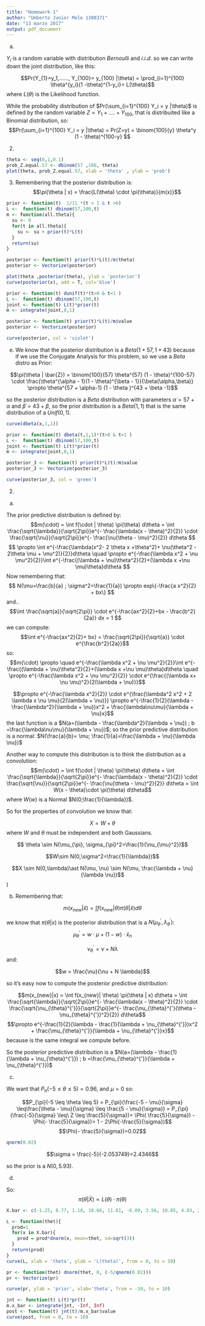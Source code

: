 ```yaml
---
title: "Homework 1"
author: "Umberto Junior Mele 1388371"
date: "13 marzo 2017"
output: pdf_document
---
```



a)

$Y_i$ is a random variable with distribution $Bernoulli$ and $i.i.d.$ so we can write down the joint distribution, like this:

$$Pr(Y_{1}=y_1,......, Y_{100}= y_{100} |\theta) = \prod_{i=1}^{100} \theta^{y_i}(1 -\theta)^{1-y_i}= L(\theta)$$
where $L(\theta)$ is the Likelihood function.

While the probability distribution of $Pr(\sum_{i=1}^{100} Y_i = y |\theta)$
is defined by the random variable $Z=Y_1 + .... + Y_{100}$, that is distribuited like a Binomial distribution, so:
$$Pr(\sum_{i=1}^{100} Y_i = y |\theta) = Pr(Z=y) = \binom{100}{y} \theta^y (1 - \theta)^{100-y} $$



2)

```r
theta <- seq(0,1,0.1)
prob_Z.equal.57 <- dbinom(57 ,100, theta)
plot(theta, prob_Z.equal.57, xlab = 'theta' , ylab = 'prob')
```



3)
Remembering that the posterior distribution is:
$$\pi(\theta | x) = \frac{L(\theta) \cdot \pi(\theta)}{m(x)}$$

```r
prior <- function(t)  1/11 *(t < 1 & t >0)
L <-  function(t) dbinom(57,100,t)
m <- function(all.theta){
  su <- 0
  for(t in all.theta){
    su <- su + prior(t)*L(t)
  }
  return(su)
}

posterior <- function(t) prior(t)*L(t)/m(theta)
posterior <- Vectorize(posterior)

plot(theta ,posterior(theta), ylab = 'posterior')
curve(posterior(x), add = T, col='blue')

```

```r
prior <- function(t) dunif(t)*(t>0 & t<1 )
L <-  function(t) dbinom(57,100,t)
joint <- function(t) L(t)*prior(t)
m <- integrate(joint,0,1)

posterior <- function(t) prior(t)*L(t)/m$value
posterior <- Vectorize(posterior)

curve(posterior, col = 'violet')


```


e)
We know that the posterior distribution is a $Beta(1+57, 1 +43)$ because if we use the Conjugate Analysis for this problem, so we use a $Beta$ distro as Prior:

$$\pi(\theta | \bar{Z}) = \binom{100}{57} \theta^{57} (1 - \theta)^{100-57} \cdot \frac{\theta^{\alpha - 1}(1 - \theta)^{\beta - 1}}{\beta(\alpha,\beta)} \propto \theta^{57 + \alpha-1} (1 - \theta )^{43 + \beta -1}$$

so the posterior distribution is a $Beta$ distribution with parameters $\dot\alpha = 57 + \alpha$ and $\dot\beta = 43 + \beta$, so the prior distribution is a $Beta(1,1)$ that is the same distribution of a $Unif(0,1)$.


```r
curve(dbeta(x,1,1))
```
```r
prior <- function(t) dbeta(t,1,1)*(t>0 & t<1 )
L <-  function(t) dbinom(57,100,t)
joint <- function(t) L(t)*prior(t)
m <- integrate(joint,0,1)

posterior_3 <- function(t) prior(t)*L(t)/m$value
posterior_3 <- Vectorize(posterior_3)

curve(posterior_3, col = 'green')

```





2)
a)

The prior predictive distribution is defined by:
$$m(\cdot) = \int f(\cdot | \theta) \pi(\theta) d\theta = \int \frac{\sqrt{\lambda}}{\sqrt{2\pi}}e^{- \frac{\lambda(x - \theta)^2}{2}} \cdot \frac{\sqrt{\nu}}{\sqrt{2\pi}}e^{- \frac{\nu(\theta - \mu)^2}{2}} d\theta $$
$$ \propto  \int e^{-\frac{\lambda(x^2- 2 \theta x +\theta^2)+ \nu(\theta^2 - 2\theta \mu + \mu^2)}{2}}d\theta \quad \propto e^{-\frac{\lambda x^2 + \nu \mu^2}{2}}\int e^{-\frac{(\lambda + \nu)\theta^2}{2}+(\lambda x +\nu \mu)\theta}d\theta $$
Now remembering that:
$$ N(\mu=\frac{b}{a} ; \sigma^2=\frac{1}{a}) \propto exp\{-\frac{a x^2}{2} + bx\}
$$
and..
$$\int \frac{\sqrt{a}}{\sqrt{2\pi}} \cdot e^{-\frac{ax^2}{2}+bx - \frac{b^2}{2a}} dx = 1
$$
we can compute:
$$\int e^{-\frac{ax^2}{2}+ bx} = \frac{\sqrt{2\pi}}{\sqrt{a}} \cdot e^{\frac{b^2}{2a}}$$
so:
$$m(\cdot) \propto \quad e^{-\frac{\lambda x^2 + \nu \mu^2}{2}}\int e^{-\frac{(\lambda + \nu)\theta^2}{2}+(\lambda x +\nu \mu)\theta}d\theta \quad \propto e^{-\frac{\lambda x^2 + \nu \mu^2}{2}} \cdot e^{\frac{(\lambda x+ \nu \mu)^2}{2(\lambda + \nu)}}$$

$$\propto e^{-\frac{\lambda x^2}{2}} \cdot e^{\frac{\lambda^2 x^2 + 2 \lambda x \nu \mu}{2(\lambda + \nu)}} \propto e^{-\frac{1}{2}(\lambda - \frac{\lambda^2}{\lambda + \nu})x^2 + \frac{\lambda\nu\mu}{\lambda + \nu}x}$$
the last function is a $N(a=(\lambda - \frac{\lambda^2}{\lambda + \nu}) ; b =\frac{\lambda\nu\mu}{\lambda + \nu})$;
so the prior predictive distribution is a normal: $N(\frac{a}{b}= \mu; \frac{1}{a}=\frac{\lambda + \nu}{\lambda \nu})$


Another way to compute this distribution is to think the distribution as a convolution:
$$m(\cdot) = \int f(\cdot | \theta) \pi(\theta) d\theta = \int \frac{\sqrt{\lambda}}{\sqrt{2\pi}}e^{- \frac{\lambda(x - \theta)^2}{2}} \cdot \frac{\sqrt{\nu}}{\sqrt{2\pi}}e^{- \frac{\nu(\theta - \mu)^2}{2}} d\theta = \int W(x - \theta)\cdot \pi(\theta) d\theta$$
where $W(w)$ is a Normal $N(0;\frac{1}{\lambda})$.

So for the properties of convolution we know that:

$$X = W + \theta$$
where $W$ and $\theta$ must be independent and both Gaussians.

$$ \theta \sim N(\mu_{\pi}, \sigma_{\pi}^2=\frac{1}{\nu_{\mu}^2})$$

$$W\sim N(0,\sigma^2=\frac{1}{\lambda})$$

$$X \sim N(0,\lambda)\ast N(\mu, \nu) \sim N(\mu, \frac{\lambda + \nu}{\lambda \nu})$$)

b)
Remembering that:

$$m(x_{new}|\hat x) = \int f(x_{new}| \theta) \pi(\theta |\hat  x) d\theta$$

we know that $\pi(\theta | x)$ is the posterior distribution that is a $N(\mu_{\theta}^{'} , \lambda_{\theta}^{'} )$:
$$ \mu_{\theta}^{'} = w \cdot \mu + (1 - w)\cdot \bar x_n$$

$$ \nu_{\theta}^{'} = \nu + N \lambda$$
and:

$$w = \frac{\nu}{\nu + N \lambda}$$

so it's easy now to compute the posterior predictive distribution:

$$m(x_{new}|x) = \int f(x_{new}| \theta) \pi(\theta | x) d\theta = \int \frac{\sqrt{\lambda}}{\sqrt{2\pi}}e^{- \frac{\lambda(x - \theta)^2}{2}} \cdot \frac{\sqrt{\nu_{\theta}^{'}}}{\sqrt{2\pi}}e^{- \frac{\nu_{\theta}^{'}(\theta - \mu_{\theta}^{'})^2}{2}} d\theta$$
$$\propto e^{-\frac{1}{2}(\lambda - \frac{1}{\lambda + \nu_{\theta}^{'}})x^2 + \frac{\mu_{\theta}^{'}}{\lambda + \nu_{\theta}^{'}}x}$$
because is the same integral we compute before.

So the posterior predictive distribution is a $N(a=(\lambda - \frac{1}{\lambda + \nu_{\theta}^{'}}) ; b =\frac{\mu_{\theta}^{'}}{\lambda + \nu_{\theta}^{'}})$


[//]: <> (using the same trick we did before:
$$m(x_{new}|x) \sim N(\mu_{\theta}^{'}, \frac{\lambda_{\theta}^{'} + \lambda}{\lambda_{\theta}^{'} \cdot \lambda})$$)



c)

We want that $P_{\pi}(-5 \leq \theta \leq 5) = 0.96$, and $\mu = 0$ so:

$$P_{\pi}(-5 \leq \theta \leq 5) = P_{\pi}(\frac{-5 - \mu}{\sigma} \leq\frac{\theta - \mu}{\sigma} \leq \frac{5 - \mu}{\sigma}) = P_{\pi}(\frac{-5}{\sigma} \leq\ Z \leq \frac{5}{\sigma})= \Phi( \frac{5}{\sigma}) - \Phi(- \frac{5}{\sigma})= 1 - 2\Phi(-\frac{5}{\sigma})$$
$$\Phi(- \frac{5}{\sigma})=0.02$$

```r
qnorm(0.02)
```

$$\sigma = \frac{-5}{-2.053749}=2.4346$$

so the prior is a $N(0,5.93)$.



d)

So:
$$\pi(\theta | \bar X) \propto L(\theta) \cdot \pi(\theta) $$

```r
X.bar <- c(-1.25, 8.77, 1.18, 10.66, 11.81, -6.09, 3.56, 10.85, 4.03, 2.13)

L <- function(thet){
  prod=1
  for(x in X.bar){
    prod = prod*dnorm(x, mean=thet, sd=sqrt(3))
  }
  return(prod)
}
curve(L, xlab = 'theta', ylab = 'L(theta)', from = 0, to = 10)
```
```r
pr <- function(thet) dnorm(thet, 0, (-5/qnorm(0.02)))
pr <- Vectorize(pr)

curve(pr, ylab = 'prior', xlab='theta', from = -10, to = 10)
```

```r
jnt <- function(t) L(t)*pr(t)
m.x_bar <- integrate(jnt, -Inf, Inf)
post <- function(t) jnt(t)/m.x_bar$value
curve(post, from = 0, to = 10)

```


